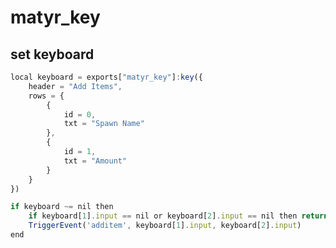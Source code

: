 
# matyr_key

## set keyboard

```js copy
local keyboard = exports["matyr_key"]:key({
    header = "Add Items",
    rows = {
        {
            id = 0,
            txt = "Spawn Name"
        },
        {
            id = 1,
            txt = "Amount"
        }
    }
})

if keyboard ~= nil then
    if keyboard[1].input == nil or keyboard[2].input == nil then return end
    TriggerEvent('additem', keyboard[1].input, keyboard[2].input)
end
```

